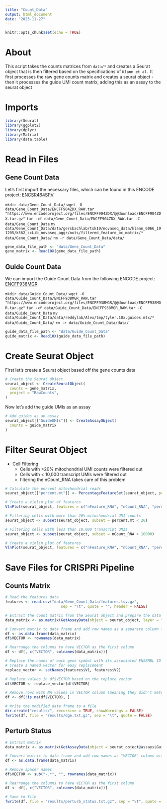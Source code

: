 ```yaml
---
title: "Count_Data"
output: html_document
date: "2023-11-27"
---
```


```r
knitr::opts_chunk$set(echo = TRUE)
```

# About

This script takes the counts matrices from `data/*` and creates a Seurat object that is then filtered based on the specifications of `Klann et al.` It first processes the raw gene counts matrix and creates a seurat object - then it processes the guide UMI count matrix, adding this as an assay to the seurat object

# Imports

```r
library(Seurat)
library(ggplot2)
library(dplyr)
library(Matrix)
library(data.table)
```

# Read in Files

## Gene Count Data

Let's first import the necessary files, which can be found in this ENCODE project: [ENCSR464SPV](https://www.encodeproject.org/functional-characterization-experiments/ENCSR464SPV/)

`mkdir data/Gene_Count_Data/`
`wget -O data/Gene_Count_Data/ENCFF904ZDX_RAW.tar "https://www.encodeproject.org/files/ENCFF904ZDX/@@download/ENCFF904ZDX.tar.gz"`
`tar -xf data/Gene_Count_Data/ENCFF904ZDX_RAW.tar -C data/Gene_Count_Data`
`mv data/Gene_Count_Data/data/gersbachlab/tsk10/novaseq_data/klann_6066_191205/k562_scLib_novaseq_aggr/outs/filtered_feature_bc_matrix/* data/Gene_Count_Data/`
`rm -r data/Gene_Count_Data/data/`

```r
gene_data_file_path <- "data/Gene_Count_Data"
gene_matrix <- Read10X(gene_data_file_path)
```

## Guide Count Data

We can import the Guide Count Data from the following ENCODE project: [ENCFF938MGR](https://www.encodeproject.org/files/ENCFF938MGR/){.uri}

`mkdir data/Guide_Count_Data/`
`wget -O data/Guide_Count_Data/ENCFF938MGR_RAW.tar "https://www.encodeproject.org/files/ENCFF938MGR/@@download/ENCFF938MGR.tar.gz"`
`tar -xf data/Guide_Count_Data/ENCFF938MGR_RAW.tar -C data/Guide_Count_Data`
`mv data/Guide_Count_Data/data/reddylab/Alex/tmp/tyler.10x.guides.mtx/* data/Guide_Count_Data/`
`rm -r data/Guide_Count_Data/data/`

```r
guide_data_file_path <- "data/Guide_Count_Data"
guide_matrix <- Read10X(guide_data_file_path)
```

# Create Seurat Object

First let's create a Seurat object based off the gene counts data

```r
# Create the Seurat Object
seurat_object <- CreateSeuratObject(
  counts = gene_matrix,
  project = "RawCounts",
)
```

Now let's add the guide UMIs as an assay

```r
# Add guides as an assay
seurat_object[["GuideUMIs"]] <- CreateAssayObject(
  counts = guide_matrix
)
```

# Filter Seurat Object
-   Cell Filtering
    -   Cells with \>20% mitochondrial UMI counts were filtered out
    -   Cells with \< 10,000 transcript UMIs were filtered out
    -   filtering the nCount_RNA takes care of this problem

```r
# Calculate the percent mitochondrial reads
seurat_object[["percent.mt"]] <- PercentageFeatureSet(seurat_object, pattern = "^MT-")

# Create a violin plot of features
VlnPlot(seurat_object, features = c("nFeature_RNA", "nCount_RNA", "percent.mt"), ncol = 3)
```

```r
# Filtering cells with more than 20% mitochondrial UMI counts
seurat_object <- subset(seurat_object, subset = percent.mt < 20)

# Filtering cells with less than 10,000 transcript UMIs
seurat_object <- subset(seurat_object, subset = nCount_RNA > 10000)
```

```r
# Create a violin plot of features
VlnPlot(seurat_object, features = c("nFeature_RNA", "nCount_RNA", "percent.mt"), ncol = 3)
```

# Save Files for CRISPRi Pipeline

## Counts Matrix

```r
# Read the features data
features <- read.csv("data/Gene_Count_Data/features.tsv.gz", 
                         sep = "\t", quote = "", header = FALSE)

# Extract the count matrix from the Seurat object and prepare the data frame
data_matrix <- as.matrix(GetAssayData(object = seurat_object, layer = "counts"))

# Convert matrix to data frame and add row names as a separate column for gene symbols
df <- as.data.frame(data_matrix)
df$VECTOR <- rownames(data_matrix)

# Rearrange the columns to have VECTOR as the first column
df <- df[, c("VECTOR", colnames(data_matrix))]

# Replace the names of each gene symbol with its associated ENSEMBL ID
# Create a named vector for easy replacement
replace_vector <- setNames(features$V1, features$V2)

# Replace values in df$VECTOR based on the replace_vector
df$VECTOR <- replace_vector[df$VECTOR]

# Remove rows with NA values in VECTOR column (meaning they didn't match with ENSEMBL IDs)
df <- df[!is.na(df$VECTOR), ]

# Write the modified data frame to a file
dir.create("results/", recursive = TRUE, showWarnings = FALSE)
fwrite(df, file = "results/dge.txt.gz", sep = "\t", quote = FALSE)
```

## Perturb Status

```r
# Extract matrix
data_matrix <- as.matrix(GetAssayData(object = seurat_object@assays$GuideUMIs, layer = "counts"))

# Convert matrix to data frame and add row names as "VECTOR" column without the spacer
df <- as.data.frame(data_matrix)

# Remove spacer names
df$VECTOR <- sub("-.*", "", rownames(data_matrix))

# Rearrange the columns to have VECTOR as the first column
df <- df[, c("VECTOR", colnames(data_matrix))]

# Save to file
fwrite(df, file = "results/perturb_status.txt.gz", sep = "\t", quote = FALSE)
```